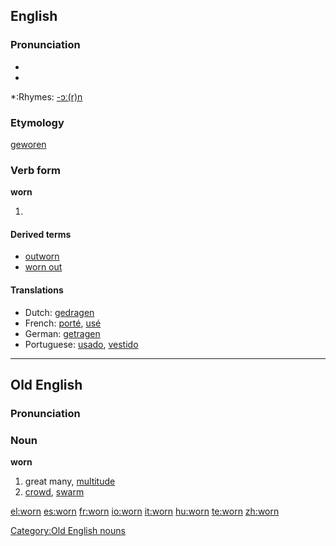 ==English==

===Pronunciation===
*{{IPA|/'woɻn/}}
*{{audio|en-us-worn.ogg|Audio (US)}}

*:Rhymes: [[Rhymes:English:-ɔː(r)n|-ɔː(r)n]]

===Etymology===
{{OE.}} [[geworen]] 

===Verb form===
'''worn'''

# {{past participle of|[[wear]]}}

====Derived terms====
*[[outworn]]
*[[worn out]]

====Translations====
{{top}}
*Dutch: [[gedragen]]
*French: [[porté]], [[usé]]
*German: [[getragen]]
*Portuguese: [[usado]], [[vestido]]
{{bottom}}

----

==Old English==
===Pronunciation===
{{IPA|/worn/}}

===Noun===
'''worn''' {{m}}

# great many, [[multitude]]
# [[crowd]], [[swarm]]

[[Category:Old English nouns]]

[[el:worn]]
[[es:worn]]
[[fr:worn]]
[[io:worn]]
[[it:worn]]
[[hu:worn]]
[[te:worn]]
[[zh:worn]]